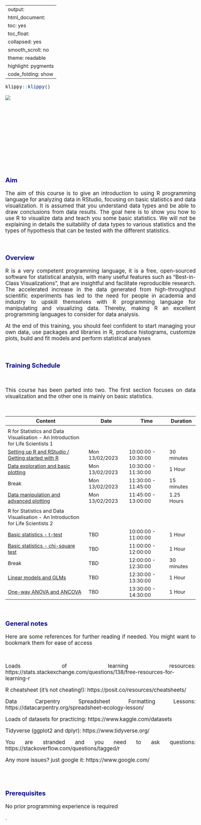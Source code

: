 <br/><br/><br/><br/><br/><br/><br/><br/><br/><br/>


---
output:
  html_document: 
    toc: yes
    toc_float:
      collapsed: yes
      smooth_scroll: no
    theme: readable
    highlight: pygments
    code_folding: show
---

<style type="text/css">

body{ /* Normal  */
      font-size: 17px;
      text-align: justify;
  }
td {  /* Table  */
  font-size: 16px;
}
h1.title {
  font-size: 30px;
  color: DarkPurple;
}
h1 { /* Header 1 */
  font-size: 28px;
  color: Purple;
}
h2 { /* Header 2 */
    font-size: 22px;
  color: DarkBlue;
  font-style: italic;
}
h3 { /* Header 3 */
  font-size: 20px;
  color: DarkBlue;
}
code.r{ /* Code block */
    font-size: 15px;
}
pre { /* Code block - determines code spacing between lines */
    font-size: 15px;
}
</style>


```r
klippy::klippy()
```



![](C:title.png)


<br/><br/><br/><br/><br/><br/><br/><br/><br/><br/>

###   Aim
The aim of this course is to give an introduction to using R programming language for analyzing data in RStudio, focusing on basic statistics and data visualization. It is assumed that you understand data types and be able to draw conclusions from data results. The goal here is to show you how to use R to visualize data and teach you some basic statistics. We will not be explaining in details the suitability of data types to various statistics and the types of hypothesis that can be tested with the different statistics. 

<br/>

###   Overview
R is a very competent programming language, it is a free,  open-sourced software for statistical analysis, with many useful features such as "Best-in-Class Visualizations", that are insightful and facilitate reproducible research.
The accelerated increase in the data generated from high-throughput scientific experiments has led to the need for people in academia and industry to upskill themselves with R programming language for manipulating and visualizing data. Thereby, making R an excellent programming languages to consider for data analysis.


At the end of this training, you should feel confident to start managing your own data, use packages and libraries in R, produce histograms, customize plots,  build and fit  models and perform statistical analyses

<br/>

### Training Schedule

<br/>

This course has been parted into two. The first section focuses on data visualization and the other one is mainly on basic statistics.

<br/>

| Content | Date | Time | Duration |
| -------- | ---- | ---- | --- |
| |
| R for Statistics and Data Visualisation - An Introduction for Life Scientists 1 |
| [Setting up R and RStudio / Getting started with R](https://lizzydapsy.github.io/R-course_materials/Getting-started-with-R.html) | Mon 13/02/2023 | 10:00:00 - 10:30:00 | 30 minutes |
| [Data exploration and basic plotting](https://lizzydapsy.github.io/R-course_materials/Data-exploration-and-basic-plotting.html) | Mon 13/02/2023 | 10:30:00 - 11:30:00 | 1 Hour |
| Break| Mon 13/02/2023  | 11:30:00 - 11:45:00 | 15 minutes |
| [Data manipulation and advanced plotting](https://lizzydapsy.github.io/R-course_materials/Data-manipulation-and-advanced-plotting.html) | Mon 13/02/2023  | 11:45:00 - 13:00:00 | 1.25 Hours |
| |
| R for Statistics and Data Visualisation - An Introduction for Life Scientists 2 |
| [Basic statistics - t-test](https://lizzydapsy.github.io/R-course_materials/Basic-statistics---t-test.html) | TBD  | 10:00:00 - 11:00:00 | 1 Hour |
| [Basic statistics - chi-square test](https://lizzydapsy.github.io/R-course_materials/Basic-statistics---chi-square-test.html) |  TBD| 11:00:00 - 12:00:00 | 1 Hour |
| Break | TBD | 12:00:00 - 12:30:00 | 30 minutes |
| [Linear models and GLMs](https://lizzydapsy.github.io/R-course_materials/Linear-Models-and-GLMs.html) | TBD | 12:30:00 - 13:30:00 | 1 Hour |
| [One-way ANOVA and ANCOVA](https://lizzydapsy.github.io/R-course_materials/One-way-ANOVA-and-ANCOVA.html) | TBD | 13:30:00 - 14:30:00 | 1 Hour |

<br/>

### General notes
Here are some references for further reading if needed. You might want to bookmark them for ease of access

<br/>

Loads of learning resources: https://stats.stackexchange.com/questions/138/free-resources-for-learning-r

R cheatsheet (it's not cheating!): https://posit.co/resources/cheatsheets/

Data Carpentry Spreadsheet Formatting Lessons: https://datacarpentry.org/spreadsheet-ecology-lesson/

Loads of datasets for practicing: https://www.kaggle.com/datasets

Tidyverse (ggplot2 and dplyr): https://www.tidyverse.org/

You are stranded and you need to ask questions: https://stackoverflow.com/questions/tagged/r

Any more issues? just google it: https://www.google.com/

<br/><br/>

### Prerequisites
No prior programming experience is required






.

